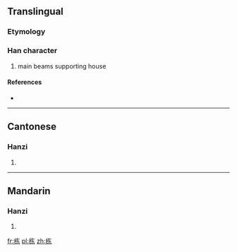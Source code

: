 {{also|棟}}
==Translingual==

===Etymology===
{{Han simp|棟|f=東|t=东}}

===Han character===
{{Han char|rn=75|rad=木|as=05|sn=9|four=|canj=木大木 (DKD)}}

# main beams supporting house

====References====
* {{Han ref|kx=0521.121|hdz=21181.010|uh=680B|ud=26635}}

----

==Cantonese==

===Hanzi===
{{yue-hanzi|jyut=|y=dung3, dung6|tra=棟}}

# {{defn|Cantonese|sort=木05}}

----

==Mandarin==

===Hanzi===
{{cmn-hanzi|tra=棟|pin=[[dòng]] ([[dong4]])|wg=tung<sup>4</sup>}}

# {{defn|Mandarin|sort=木05}}

[[fr:栋]]
[[pl:栋]]
[[zh:栋]]